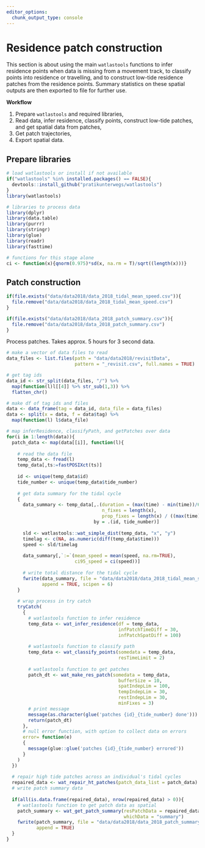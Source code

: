 ```yaml
---
editor_options: 
  chunk_output_type: console
---
```


# Residence patch construction

This section is about using the main `watlastools` functions to infer residence points when data is missing from a movement track, to classify points into residence or travelling, and to construct low-tide residence patches from the residence points. Summary statistics on these spatial outputs are then exported to file for further use.

**Workflow**

1. Prepare `watlastools` and required libraries,
2. Read data, infer residence, classify points, construct low-tide patches, and get spatial data from patches,
3. Get patch trajectories,
4. Export spatial data.

## Prepare libraries

```r
# load watlastools or install if not available
if("watlastools" %in% installed.packages() == FALSE){
  devtools::install_github("pratikunterwegs/watlastools")
}
library(watlastools)

# libraries to process data
library(dplyr)
library(data.table)
library(purrr)
library(stringr)
library(glue)
library(readr)
library(fasttime)

# functions for this stage alone
ci <- function(x){qnorm(0.975)*sd(x, na.rm = T)/sqrt((length(x)))}
```

## Patch construction

```r
if(file.exists("data/data2018/data_2018_tidal_mean_speed.csv")){
  file.remove("data/data2018/data_2018_tidal_mean_speed.csv")
}

if(file.exists("data/data2018/data_2018_patch_summary.csv")){
  file.remove("data/data2018/data_2018_patch_summary.csv")
}
```

Process patches. Takes approx. 5 hours for 3 second data.

```r
# make a vector of data files to read
data_files <- list.files(path = "data/data2018/revisitData", 
                         pattern = "_revisit.csv", full.names = TRUE)

# get tag ids
data_id <- str_split(data_files, "/") %>% 
  map(function(l)l[[4]] %>% str_sub(1,3)) %>% 
  flatten_chr()

# make df of tag ids and files
data <- data_frame(tag = data_id, data_file = data_files)
data <- split(x = data, f = data$tag) %>% 
  map(function(l) l$data_file)

# map inferResidence, classifyPath, and getPatches over data
for(i in 1:length(data)){
  patch_data <- map(data[[i]], function(l){
  
    # read the data file
    temp_data <- fread(l)
    temp_data[,ts:=fastPOSIXct(ts)]
    
    id <- unique(temp_data$id)
    tide_number <- unique(temp_data$tide_number)
    
    # get data summary for the tidal cycle
    {
      data_summary <- temp_data[,.(duration = (max(time) - min(time))/60,
                                   n_fixes = length(x),
                                   prop_fixes = length(x) / ((max(time) - min(time))/30)),
                                by = .(id, tide_number)]
      
      sld <- watlastools::wat_simple_dist(temp_data, "x", "y")
      timelag <- c(NA, as.numeric(diff(temp_data$time)))
      speed <- sld/timelag
      
      data_summary[,`:=`(mean_speed = mean(speed, na.rm=TRUE),
                         ci95_speed = ci(speed))]
      
      # write total distance for the tidal cycle
      fwrite(data_summary, file = "data/data2018/data_2018_tidal_mean_speed.csv", 
             append = TRUE, scipen = 6)
    }
    
    # wrap process in try catch
    tryCatch(
      {
        # watlastools function to infer residence
        temp_data <- wat_infer_residence(df = temp_data,
                                         infPatchTimeDiff = 30,
                                         infPatchSpatDiff = 100)
        
        # watlastools function to classify path
        temp_data <- wat_classify_points(somedata = temp_data,
                                         resTimeLimit = 2)
        
        # watlastools function to get patches
        patch_dt <- wat_make_res_patch(somedata = temp_data,
                                         bufferSize = 10,
                                         spatIndepLim = 100,
                                         tempIndepLim = 30,
                                         restIndepLim = 30,
                                         minFixes = 3)
        # print message
        message(as.character(glue('patches {id}_{tide_number} done')))
        return(patch_dt)
      },
      # null error function, with option to collect data on errors
      error= function(e)
      {
        message(glue::glue('patches {id}_{tide_number} errored'))
      }
    )
  })
  
  # repair high tide patches across an individual's tidal cycles
  repaired_data <- wat_repair_ht_patches(patch_data_list = patch_data)
  # write patch summary data
  
  if(all(is.data.frame(repaired_data), nrow(repaired_data) > 0)){
    # watlastools function to get patch data as spatial
    patch_summary <- wat_get_patch_summary(resPatchData = repaired_data,
                                           whichData = "summary")
    fwrite(patch_summary, file = "data/data2018/data_2018_patch_summary.csv",
           append = TRUE)
  }
}

```
